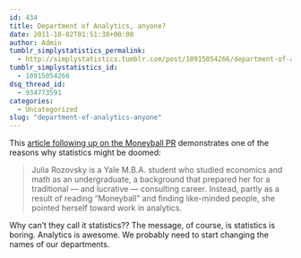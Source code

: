 ```yaml
---
id: 434
title: Department of Analytics, anyone?
date: 2011-10-02T01:51:38+00:00
author: Admin
tumblr_simplystatistics_permalink:
  - http://simplystatistics.tumblr.com/post/10915054266/department-of-analytics-anyone
tumblr_simplystatistics_id:
  - 10915054266
dsq_thread_id:
  - 934773591
categories:
  - Uncategorized
slug: "department-of-analytics-anyone"
---
```

This <a href="http://www.nytimes.com/2011/10/02/business/after-moneyball-data-guys-are-triumphant.html" target="_blank">article following up on the Moneyball PR</a> demonstrates one of the reasons why statistics might be doomed:

> Julia Rozovsky is a Yale M.B.A. student who studied economics and math as an undergraduate, a background that prepared her for a traditional — and lucrative — consulting career. Instead, partly as a result of reading “Moneyball” and finding like-minded people, she pointed herself toward work in analytics.

Why can&#8217;t they call it statistics?? The message, of course, is statistics is boring. Analytics is awesome. We probably need to start changing the names of our departments.
